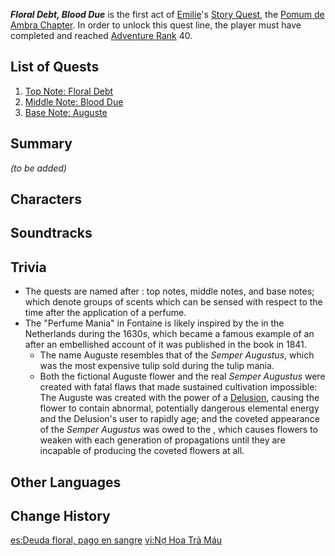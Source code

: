 {{Meta<!-- 
REMOVE ANY LINE BELOW WHICH DOES NOT APPLY
REMOVE THIS TEMPLATE AFTER ADDING MISSING INFO
-->
|missing_summary      = yes
}}
{{Act Infobox
|image          = Story Card Pomum de Ambra Chapter Act I.png
|type           = Story
|chapter        = Pomum de Ambra Chapter
|actNum         = I
|character      = Emilie
|ARReq          = 40
|archonQuestReq = [[Chapter IV]]: Act V - [[Masquerade of the Guilty]]
}}
{{Description|The legendary flower "Auguste" was once all the rage in Fontaine, but went completely extinct amidst a sea of flame.<br>Many years later, rumors of Auguste reappearing in Sumeru spread like wildfire, and all manner of people rushed to Port Ormos...<br>The delayed judgment shall finally be delivered, and the smoldering embers shall reignite.<br>People create floriography for flowers, imbue perfume with symbolism, and attach their love and hatred to objects... to remind themselves to never forget.}}
'''''Floral Debt, Blood Due''''' is the first act of [[Emilie]]'s [[Story Quest]], the [[Pomum de Ambra Chapter]]. In order to unlock this quest line, the player must have completed {{Quest|Masquerade of the Guilty|showType=0}} and reached [[Adventure Rank]] 40.

==List of Quests==
# [[Top Note: Floral Debt]]
# [[Middle Note: Blood Due]]
# [[Base Note: Auguste]]

==Summary==
''(to be added)''
<!--
;
----
;
----
;
-->
==Characters==
{{Character Appearances}}

==Soundtracks==
{{Soundtracks by Category Table|type=quest}}

==Trivia==
* The quests are named after {{w|Note_(perfumery)|perfumory notes}}: top notes, middle notes, and base notes; which denote groups of scents which can be sensed with respect to the time after the application of a perfume.
* The "Perfume Mania" in Fontaine is likely inspired by the {{w|tulip mania}} in the Netherlands during the 1630s, which became a famous example of an {{w|economic bubble}} after an embellished account of it was published in the book ''{{w|Extraordinary Popular Delusions and the Madness of Crowds}}'' in 1841.
** The name Auguste resembles that of the ''Semper Augustus'', which was the most expensive tulip sold during the tulip mania.
** Both the fictional Auguste flower and the real ''Semper Augustus'' were created with fatal flaws that made sustained cultivation impossible: The Auguste was created with the power of a [[Delusion]], causing the flower to contain abnormal, potentially dangerous elemental energy and the Delusion's user to rapidly age; and the coveted appearance of the ''Semper Augustus'' was owed to the {{w|tulip breaking virus}}, which causes flowers to weaken with each generation of propagations until they are incapable of producing the coveted flowers at all.

==Other Languages==
{{Other Languages
|en       = Floral Debt, Blood Due
|zhs      = 花债血偿
|zhs_rm   = Huāzhàixuěcháng
|zht      = 花債血償
|zht_rm   = Huāzhàixuěcháng
|zh_tl    = Debts of Flowers Must Be Paid in Blood
|zh_note  = This is a play on the saying {{zh|{{wt|血債血償|血债血偿}}|xuězhàixuěcháng|blood must atone for blood.}}
|ja       = 花の罪と血の贖い
|ja_rm    = Hana no Tsumi to Chi no Aganai
|ja_tl    = Floral Sin and Blood Atonement
|ko       = 꽃과 피
|ko_rm    = 
|ko_tl    = 
|es       = Deuda floral, pago en sangre
|es_tl    = Floral Debt, Payment In Blood
|fr       = Dette florale, rétribution sanglante
|fr_tl    = Floral Debt, Bloody Retribution
|ru       = Цветочный долг, кровавый долг
|ru_tl    = Floral Debt, Blood Debt
|th       = หนี้ดอกไม้สาดโลหิต
|th_rm    = 
|th_tl    = 
|vi       = Nợ Hoa Trả Máu
|vi_tl    = 
|de       = Blumenschuld, Blutabrechnung
|de_tl    = Floral Debt, Blood Reckoning
|id       = Utang Bunga Dibayar Darah
|id_tl    = The Floral Debt Paid in Blood
|pt       = Dívida Floral, Acordo Sanguinário
|pt_tl    = 
|tr       = Çiçek Borcu Kanla Ödenir
|tr_tl    = 
|it       = Debito floreale, Regolamento di sangue
|it_tl    = 
}}

==Change History==
{{Change History|4.8}}

[[es:Deuda floral, pago en sangre]]
[[vi:Nợ Hoa Trả Máu]]
